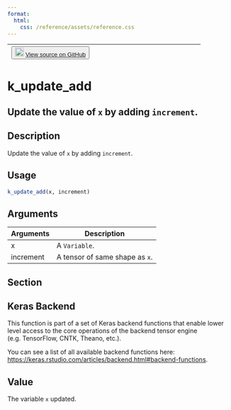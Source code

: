 ```yaml
---
format:
  html:
    css: /reference/assets/reference.css
---
```


| <button class="button"> ![](/reference/assets/GitHub-Mark-32px.png){width="20"} [View source on GitHub](https://github.com/rstudio/keras//blob/main/R/backend.R#L3036) </button> |
|:------------------------------:|:--------------------------------------:|

# k_update_add

## Update the value of `x` by adding `increment`.

## Description
Update the value of `x` by adding `increment`. 


## Usage
```r
k_update_add(x, increment) 
```

## Arguments
|Arguments|Description|
|---|---|
| x | A `Variable`. |
| increment | A tensor of same shape as `x`. |


## Section

## Keras Backend

This function is part of a set of Keras backend functions that enable lower level access to the core operations of the backend tensor engine (e.g. TensorFlow, CNTK, Theano, etc.). 

You can see a list of all available backend functions here: [https://keras.rstudio.com/articles/backend.html#backend-functions](https://keras.rstudio.com/articles/backend.html#backend-functions). 

## Value
The variable `x` updated. 




